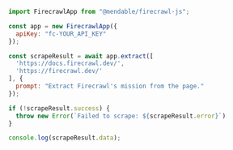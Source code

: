 ```js
import FirecrawlApp from "@mendable/firecrawl-js";

const app = new FirecrawlApp({
  apiKey: "fc-YOUR_API_KEY"
});

const scrapeResult = await app.extract([
  'https://docs.firecrawl.dev/',
  'https://firecrawl.dev/'
], {
  prompt: "Extract Firecrawl's mission from the page."
});

if (!scrapeResult.success) {
  throw new Error(`Failed to scrape: ${scrapeResult.error}`)
}

console.log(scrapeResult.data);
```